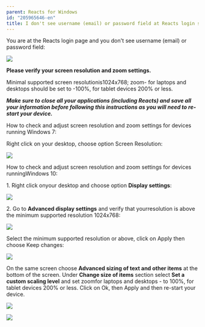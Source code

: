 ```yaml
---
parent: Reacts for Windows
id: "205965646-en"
title: I don't see username (email) or password field at Reacts login screen
---
```

You are at the Reacts login page and you don't see username (email) or password field:

![](@assets/attachments/Screenshot__92_.PNG)

**Please verify your screen resolution and zoom settings.**

Minimal supported screen resolutionis1024x768; zoom- for laptops and desktops should be set to -100%, for tablet devices 200% or less.

_**Make sure to close all your applications (including Reacts) and save all your information before following this instructions as you will need to re-start your device.**_

How to check and adjust screen resolution and zoom settings for devices running Windows 7:

Right click on your desktop, choose option Screen Resolution:

![](@assets/attachments/Screen_resolution.png)

How to check and adjust screen resolution and zoom settings for devices runningWindows 10:

1\. Right click onyour desktop and choose option **Display settings**:

![](@assets/attachments/resolution_1.jpg)

2\. Go to **Advanced display settings** and verify that yourresolution is above the minimum supported resolution 1024x768:

![](@assets/attachments/resolution_2.jpg)

Select the minimum supported resolution or above, click on Apply then choose Keep changes:

![](@assets/attachments/resolution_3.jpg)

On the same screen choose **Advanced sizing of text and other items** at the bottom of the screen. Under **Change size of items** section select **Set a custom scaling level** and set zoomfor laptops and desktops - to 100%, for tablet devices 200% or less. Click on Ok, then Apply and then re-start your device.

![](@assets/attachments/Zendesk_support1.jpg)

![](@assets/attachments/Zendesk_support2.jpg)


